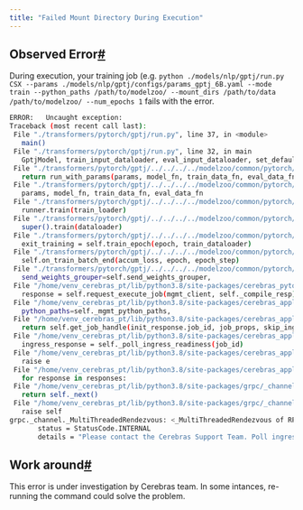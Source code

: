 ```yaml
---
title: "Failed Mount Directory During Execution"
---
```


## Observed Error[#](#observed-error "Permalink to this headline")

During execution, your training job (e.g. `python ./models/nlp/gptj/run.py CSX --params ./models/nlp/gptj/configs/params_gptj_6B.yaml --mode train --python_paths /path/to/modelzoo/ --mount_dirs /path/to/data /path/to/modelzoo/ --num_epochs 1` fails with the error.

```bash
ERROR:   Uncaught exception:
Traceback (most recent call last):
 File "./transformers/pytorch/gptj/run.py", line 37, in <module>
   main()
 File "./transformers/pytorch/gptj/run.py", line 32, in main
   GptjModel, train_input_dataloader, eval_input_dataloader, set_defaults,
 File "./transformers/pytorch/gptj/../../../../modelzoo/common/pytorch/run_utils.py", line 249, in run
   return run_with_params(params, model_fn, train_data_fn, eval_data_fn)
 File "./transformers/pytorch/gptj/../../../../modelzoo/common/pytorch/run_utils.py", line 290, in run_with_params
   params, model_fn, train_data_fn, eval_data_fn
 File "./transformers/pytorch/gptj/../../../../modelzoo/common/pytorch/run_utils.py", line 333, in run_base_model_flow
   runner.train(train_loader)
 File "./transformers/pytorch/gptj/../../../../modelzoo/common/pytorch/pytorch_cs_appliance.py", line 388, in train
   super().train(dataloader)
 File "./transformers/pytorch/gptj/../../../../modelzoo/common/pytorch/pytorch_base_runner.py", line 732, in train
   exit_training = self.train_epoch(epoch, train_dataloader)
 File "./transformers/pytorch/gptj/../../../../modelzoo/common/pytorch/pytorch_base_runner.py", line 798, in train_epoch
   self.on_train_batch_end(accum_loss, epoch, epoch_step)
 File "./transformers/pytorch/gptj/../../../../modelzoo/common/pytorch/pytorch_cs_appliance.py", line 252, in on_train_batch_end
   send_weights_grouper=self.send_weights_grouper,
 File "/home/venv_cerebras_pt/lib/python3.8/site-packages/cerebras_pytorch/core/appliance.py", line 300, in execute
   response = self.request_execute_job(mgmt_client, self._compile_resp)
 File "/home/venv_cerebras_pt/lib/python3.8/site-packages/cerebras_appliance/appliance_manager.py", line 456, in request_execute_job
   python_paths=self._mgmt_python_paths,
 File "/home/venv_cerebras_pt/lib/python3.8/site-packages/cerebras_appliance/cluster_client.py", line 316, in init_execute_job
   return self.get_job_handle(init_response.job_id, job_props, skip_ingress_creation)
 File "/home/venv_cerebras_pt/lib/python3.8/site-packages/cerebras_appliance/cluster_client.py", line 351, in get_job_handle
   ingress_response = self._poll_ingress_readiness(job_id)
 File "/home/venv_cerebras_pt/lib/python3.8/site-packages/cerebras_appliance/cluster_client.py", line 235, in _poll_ingress_readiness
   raise e
 File "/home/venv_cerebras_pt/lib/python3.8/site-packages/cerebras_appliance/cluster_client.py", line 222, in _poll_ingress_readiness
   for response in responses:
 File "/home/venv_cerebras_pt/lib/python3.8/site-packages/grpc/_channel.py", line 426, in __next__
   return self._next()
 File "/home/venv_cerebras_pt/lib/python3.8/site-packages/grpc/_channel.py", line 826, in _next
   raise self
grpc._channel._MultiThreadedRendezvous: <_MultiThreadedRendezvous of RPC that terminated with:
       status = StatusCode.INTERNAL
       details = "Please contact the Cerebras Support Team. Poll ingress failed during wsjob initialization: job-operator/wsjob-00000 has failed because total 1 replica(s) failed: [name:"wsjob-000000-worker-0" lastTimestamp:"2023-01-01 00:00:00 +0000 UTC" reason:"FailedMount" message:"Unable to attach or mount volumes: unmounted volumes=[home-volume-111111111 training-data-volume-22222 workdir-volume], unattached volumes=[kube-api-access home-volume-11111111111 training-data-volume-22222 workdir-volume worker-cache-partition-ro-volume worker-cache-dir-volume worker-dev-shm-volume cfg]: timed out waiting for the condition"]"
```

## Work around[#](#work-around "Permalink to this headline")

This error is under investigation by Cerebras team. In some intances, re-running the command could solve the problem.
